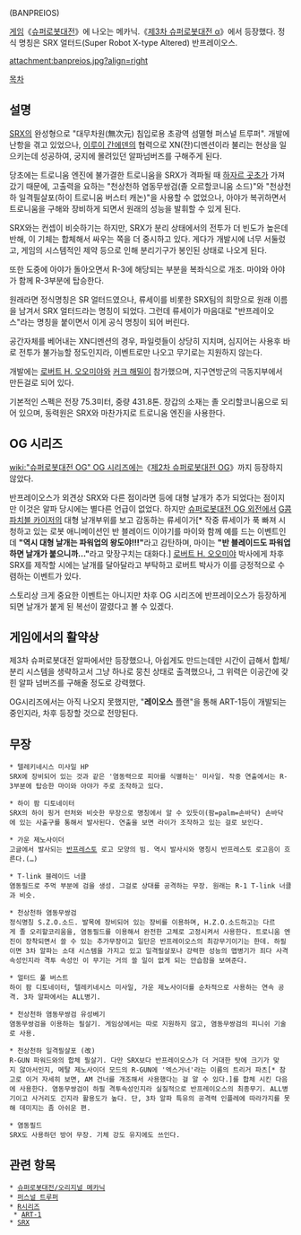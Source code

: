 {{{+1 バンプレイオス}}} (BANPREIOS)

[[게임]]《[[슈퍼로봇대전]]》에 나오는 메카닉.《[[제3차 슈퍼로봇대전 α]]》에서 등장했다. 정식 명칭은 SRX 얼터드(Super Robot X-type Altered) 반프레이오스.

attachment:banpreios.jpg?align=right

[[목차]]

== 설명 ==
[[SRX]]의 완성형으로 "대무차원(無次元) 침입로용 초광역 섬멸형 퍼스널 트루퍼". 개발에 난항을 겪고 있었으나, [[이루이 간에덴]]의 협력으로 XN(잔)디멘션이라 불리는 현상을 일으키는데 성공하여, 궁지에 몰려있던 알파넘버즈를 구해주게 된다.

당초에는 트로니움 엔진에 불가결한 트로니움을 SRX가 격파될 때 [[하자르 곳초]]가 가져갔기 때문에, 고출력을 요하는 "천상천하 염동무쌍검(졸 오르할코니움 소드)"와 "천상천하 일격필살포(하이 트로니움 버스터 캐논)"을 사용할 수 없었으나, 아야가 복귀하면서 트로니움을 구해와 장비하게 되면서 원래의 성능을 발휘할 수 있게 된다.

SRX와는 컨셉이 비슷하기는 하지만, SRX가 분리 상태에서의 전투가 더 빈도가 높은데 반해, 이 기체는 합체해서 싸우는 쪽을 더 중시하고 있다. 게다가 개발시에 너무 서둘렀고, 게임의 시스템적인 제약 등으로 인해 분리기구가 봉인된 상태로 나오게 된다.

또한 도중에 아야가 돌아오면서 R-3에 해당되는 부분을 복좌식으로 개조. 마야와 아야가 함께 R-3부분에 탑승한다.

원래라면 정식명칭은 SR 얼터드였으나, 류세이를 비롯한 SRX팀의 희망으로 원래 이름을 남겨서 SRX 얼터드라는 명칭이 되었다. 그런데 류세이가 마음대로 "반프레이오스"라는 명칭을 붙이면서 이게 공식 명칭이 되어 버린다.

공간자체를 베어내는 XN디멘션의 경우, 파일럿들이 상당히 지치며, 심지어는 사용후 바로 전투가 불가능할 정도인지라, 이벤트로만 나오고 무기로는 지원하지 않는다.

개발에는 [[로버트 H. 오오미야]]와 [[커크 해밀]]이 참가했으며, 지구연방군의 극동지부에서 만든걸로 되어 있다.

기본적인 스펙은 전장 75.3미터, 중량 431.8톤. 장갑의 소재는 졸 오리할코니움으로 되어 있으며, 동력원은 SRX와 마찬가지로 트로니움 엔진을 사용한다.

== OG 시리즈 ==
[[wiki:"슈퍼로봇대전 OG" OG 시리즈]]에는《[[제2차 슈퍼로봇대전 OG]]》까지 등장하지 않았다.

반프레이오스가 외견상 SRX와 다른 점이라면 등에 대형 날개가 추가 되었다는 점이지만 이것은 알파 당시에는 별다른 언급이 없었다. 하지만 [[슈퍼로봇대전 OG 외전]]에서 [[G콤파치블 카이저]]의 대형 날개부위를 보고 감동하는 류세이가[* 작중 류세이가 푹 빠져 시청하고 있는 로봇 애니메이션인 반 블레이드 이야기를 마이와 함께 예를 드는 이벤트인데 '''"역시 대형 날개는 파워업의 왕도야!!!"'''라고 감탄하며, 마이는 '''"반 블레이드도 파워업하면 날개가 붙으니까..."'''라고 맞장구치는 대화다.] [[로버트 H. 오오미야]] 박사에게 차후 SRX를 제작할 시에는 날개를 달아달라고 부탁하고 로버트 박사가 이를 긍정적으로 수렴하는 이벤트가 있다.

스토리상 크게 중요한 이벤트는 아니지만 차후 OG 시리즈에 반프레이오스가 등장하게 되면 날개가 붙게 된 복선이 깔렸다고 볼 수 있겠다.

== 게임에서의 활약상 ==
제3차 슈퍼로봇대전 알파에서만 등장했으나, 아쉽게도 만드는데만 시간이 급해서 합체/분리 시스템을 생략하고서 그냥 하나로 뭉친 상태로 출격했으나, 그 위력은 이공간에 갖힌 알파 넘버즈를 구해줄 정도로 강력했다. 

OG시리즈에서는 아직 나오지 못했지만, "'''레이오스''' 플랜"을 통해 ART-1등이 개발되는 중인지라, 차후 등장할 것으로 전망된다.

== 무장 ==
 * 텔레키네시스 미사일 HP
 SRX에 장비되어 있는 것과 같은 '염동력으로 피아를 식별하는' 미사일. 작중 연출에서는 R-3부분에 탑승한 마이와 아야가 주로 조작하고 있다.

 * 하이 팜 디토네이터
 SRX의 하이 핑거 런처와 비슷한 무장으로 명칭에서 알 수 있듯이(팜=palm=손바닥) 손바닥에 있는 사출구를 통해서 발사된다. 연출을 보면 라이가 조작하고 있는 걸로 보인다.

 * 가운 제노사이더
 고글에서 발사되는 [[반프레스토]] 로고 모양의 빔. 역시 발사시와 명칭시 반프레스토 로고음이 흐른다.(…)

 * T-link 블레이드 너클
 염동필드로 주먹 부분에 검을 생성. 그걸로 상대를 공격하는 무장. 원래는 R-1 T-link 너클과 비슷.

 * 천상천하 염동무쌍검
 정식명칭 S.Z.O.소드. 발목에 장비되어 있는 장비를 이용하며, H.Z.O.소드하고는 다르게 졸 오리할코리움을, 염동필드를 이용해서 완전한 고체로 고정시켜서 사용한다. 트로니움 엔진이 장착되면서 쓸 수 있는 추가무장이고 일단은 반프레이오스의 최강무기이기는 한데. 하필이면 3차 알파는 소대 시스템을 가지고 있고 일격필살포나 강력한 성능의 맵병기가 죄다 사격속성인지라 격투 속성인 이 무기는 거의 쓸 일이 없게 되는 안습함을 보여준다. 

 * 얼터드 풀 버스트
 하이 팜 디토네이터, 텔레키네시스 미사일, 가운 제노사이더를 순차적으로 사용하는 연속 공격. 3차 알파에서는 ALL병기.

 * 천상천하 염동무쌍검 유성베기
 염동무쌍검을 이용하는 필살기. 게임상에서는 따로 지원하지 않고, 염동무쌍검의 피니쉬 기술로 사용.

 * 천상천하 일격필살포 (改)
 R-GUN 파워드와의 합체 필살기. 다만 SRX보다 반프레이오스가 더 거대한 탓에 크기가 맞지 않아서인지, 메탈 제노사이더 모드의 R-GUN에 '엑스거너'라는 이름의 트리거 파츠[* 참고로 이거 자세히 보면, AM 건너를 개조해서 사용했다는 걸 알 수 있다.]를 합체 시킨 다음에 사용한다. 염동무쌍검이 하필 격투속성인지라 실질적으로 반프레이오스의 최종무기. ALL병기이고 사거리도 긴지라 활용도가 높다. 단, 3차 알파 특유의 공격력 인플레에 따라가지를 못해 데미지는 좀 아쉬운 편.

 * 염동필드
 SRX도 사용하던 방어 무장. 기체 강도 유지에도 쓰인다.
{{{#!html
<iframe width="640" height="360" src="//www.youtube.com/embed/qxlIkm9KvRM" frameborder="0" allowfullscreen></iframe>
}}}
== 관련 항목 ==
 * [[슈퍼로봇대전/오리지널 메카닉]]
 * [[퍼스널 트루퍼]]
 * [[R시리즈]]
  * [[ART-1]]
 * [[SRX]]
